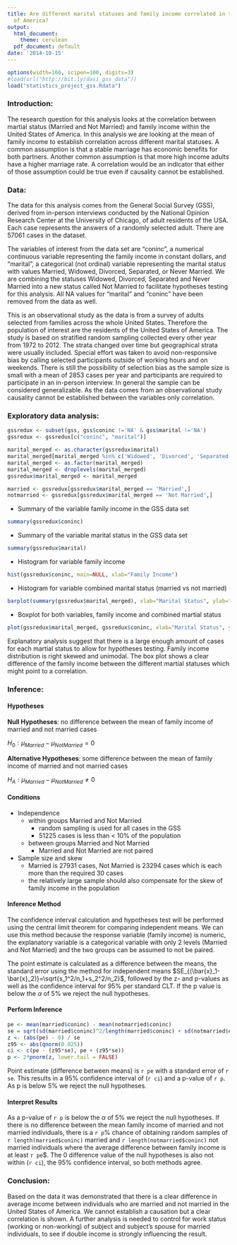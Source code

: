 ```yaml
---
title: Are different marital statuses and family income correlated in the United States
  of America?
output:
  html_document:
    theme: cerulean
  pdf_document: default
date: '2014-10-15'
---
```


<!-- For more info on RMarkdown see http://rmarkdown.rstudio.com/ -->

<!-- Enter the code required to load your data in the space below. The data will be loaded but the line of code won't show up in your write up (echo=FALSE) in order to save space-->
```r
options(width=160, scipen=100, digits=3)
#load(url("http://bit.ly/dasi_gss_data"))
load("statistics_project_gss.Rdata")
```

<!-- In the remainder of the document, add R code chunks as needed -->

### Introduction:

The research question for this analysis looks at the correlation between martial status (Married and Not Married) and family income within the United States of America. In this analysis we are looking at the mean of family income to establish correlation across different marital statuses. A common assumption is that a stable marriage has economic benefits for both partners. Another common assumption is that more high income adults have a higher marriage rate. A correlation would be an indicator that either of those assumption could be true even if causality cannot be established.

### Data:

The data for this analysis comes from the General Social Survey (GSS), derived from in-person interviews conducted by the National Opinion Research Center at the University of Chicago, of adult residents of the USA. Each case represents the answers of a randomly selected adult. There are 57061 cases in the dataset.

The variables of interest from the data set are "coninc", a numerical continuous variable representing the family income in constant dollars, and "marital", a categorical (not ordinal) variable representing the marital status with values Married, Widowed, Divorced, Separated, or Never Married. We are combining the statuses Widowed, Divorced, Separated and Never Married into a new status called Not Married to facilitate hypotheses testing for this analysis. All NA values for "marital" and "coninc" have been removed from the data as well.

This is an observational study as the data is from a survey of adults selected from families across the whole United States. Therefore the population of interest are the residents of the United States of America. The study is based on stratified random sampling collected every other year from 1972 to 2012. The strata changed over time but geographical strata were usually included. Special effort was taken to avoid non-responsive bias by calling selected participants outside of working hours and on weekends. There is still the possibility of selection bias as the sample size is small with a mean of 2853 cases per year and participants are required to participate in an in-person interview. In general the sample can be considered generalizable. As the data comes from an observational study causality cannot be established between the variables only correlation.

### Exploratory data analysis:

```r
gssredux <- subset(gss, gss$coninc !='NA' & gss$marital !='NA')
gssredux <- gssredux[c("coninc", "marital")]

marital_merged <- as.character(gssredux$marital)
marital_merged[marital_merged %in% c('Widowed', 'Divorced', 'Separated', 'Never Married')] <- "Not Married"
marital_merged <- as.factor(marital_merged)
marital_merged <- droplevels(marital_merged)
gssredux$marital_merged <- marital_merged

married <- gssredux[gssredux$marital_merged == 'Married',]
notmarried <- gssredux[gssredux$marital_merged == 'Not Married',]
```

* Summary of the variable family income in the GSS data set
```r
summary(gssredux$coninc)
```
* Summary of the variable marital status in the GSS data set
```r
summary(gssredux$marital)
```

* Histogram for variable family income

```r
hist(gssredux$coninc, main=NULL, xlab="Family Income")
```

* Histogram for variable combined marital status (married vs not married)

```r
barplot(summary(gssredux$marital_merged), xlab="Marital Status", ylab="Frequency")
```

* Boxplot for both variables, family income and combined martial status

```r
plot(gssredux$marital_merged, gssredux$coninc, xlab="Marital Status", ylab="Family Income")
```

Explanatory analysis suggest that there is a large enough amount of cases for each martial status to allow for hypotheses testing. Family income distribution is right skewed and unimodal. The box plot shows a clear difference of the family income between the different martial statuses which might point to a correlation.

### Inference:

#### Hypotheses

__Null Hypotheses__: no difference between the mean of family income of married and not married cases

$H_{0}: \mu_{Married}-\mu_{NotMarried}=0$

__Alternative Hypotheses__: some difference between the mean of family income of married and not married cases 

$H_{A}: \mu_{Married}-\mu_{NotMarried}\neq0$

#### Conditions
* Independence
    * within groups Married and Not Married
        * random sampling is used for all cases in the GSS
        * 51225 cases is less than < 10% of the population 
    * between groups Married and Not Married
        * Married and Not Married are not paired
* Sample size and skew
    * Married is 27931 cases, Not Married is 23294 cases which is each more than the required 30 cases
    * the relatively large sample should also compensate for the skew of family income in the population

#### Inference Method

The confidence interval calculation and hypotheses test will be performed using the central limit theorem for comparing independent means. We can use this method because the response variable (family income) is numeric, the explanatory variable is a categorical variable with only 2 levels (Married and Not Married) and the two groups can be assumed to not be paired.

The point estimate is calculated as a difference between the means, the standard error using the method for independent means $SE_{(\bar{x}_1-\bar{x}_2)}=\sqrt{s_1^2/n_1+s_2^2/n_2}$, followed by the z- and p-values as well as the confidence interval for 95% per standard CLT. If the p value is below the $\alpha$ of 5% we reject the null hypotheses.

#### Perform Inference
```r
pe <- mean(married$coninc) - mean(notmarried$coninc)
se = sqrt(sd(married$coninc)^2/length(married$coninc) + sd(notmarried$coninc)^2/length(notmarried$coninc))
z <- (abs(pe) - 0) / se
z95 <- abs(qnorm(0.025))
ci <- c(pe - (z95*se), pe + (z95*se))
p <- 2*pnorm(z, lower.tail = FALSE)
```
Point estimate (difference between means) is `r pe` with a standard error of `r se`. This results in a 95% confidence interval of (`r ci`) and a p-value of `r p`. As p is below 5% we reject the null hypotheses.

#### Interpret Results
As a p-value of `r p` is below the $\alpha$ of 5% we reject the null hypotheses. If there is no difference between the mean family income of married and not married individuals, there is a `r p`% chance of obtaining random samples of `r length(married$coninc)` married and `r length(notmarried$coninc)` not married individuals where the average difference between family income is at least `r pe`$. The 0 difference value of the null hypotheses is also not within (`r ci`), the 95% confidence interval, so both methods agree.

### Conclusion:

Based on the data it was demonstrated that there is a clear difference in average income between individuals who are married and not married in the United States of America. We cannot establish a causation but a clear correlation is shown. A further analysis is needed to control for work status (working or non-working) of subject and subject's spouse for married individuals, to see if double income is strongly influencing the result.

